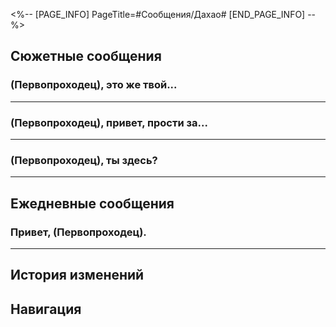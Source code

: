 <%-- [PAGE_INFO]
PageTitle=#Сообщения/Дахао#
[END_PAGE_INFO] --%>
{{Сообщение Инфобокс
|id          = 42
|Изображение = НИП Дахао Иконка.png
|Тип         = НИП
|Отправитель = Дахао
|ПодписьСоо  = Помедленнее, а то сердце выскочит.
|Фракция     = Лофу Сяньчжоу
}}

==Сюжетные сообщения==
===(Первопроходец), это же твой...===
{{Сообщения
|условие_получения = 
|текст =
:'''Дахао:''' (Первопроходец), это же твой номер? Это Дахао из Комиссии по балансу.<br />Как ты знаешь, недавно на Лофу произошёл... несчастный случай. Одним словом, требуется твоя помощь.
:{Выбор} Но я ведь не с Сяньчжоу.
::'''(Первопроходец):''' Но я ведь не с Сяньчжоу, как-то странно вмешиваться в служебные дела.
::'''Дахао:''' Так даже лучше!
:{Выбор} Я разве смогу как-то помочь?
::'''(Первопроходец):''' Я же {{MC|ж=иномирка|м=иномирец}}, наверное, ничем не смогу помочь...
::'''Дахао:''' Так даже лучше!
:{Выбор} У меня есть дела.
::'''(Первопроходец):''' У меня есть дела.
::'''Дахао:''' В самом деле?
::'''Дахао:''' Прошу прощения, я неточно выразился. Я хотел сказать, что если тебе удастся выкроить хоть немного времени, чтобы помочь нам, то Комиссия по балансу будет безмерно благодарна, и оплату, несомненно, предложит соответствующую.
:'''Дахао:''' То, что скажу дальше - строго конфиденциально.<br />После того как всё произошло, генерал и Верховная провидица составили список и потребовали от нас и Комиссии по полётам проверить всех, кто перемещался по месту и времени из этого списка. Есть подозрение, что кто-то пронёс на Лофу опасный груз...
:'''Дахао:''' Мы всё тщательно проверили, сверили с записями на Сяньчжоу, но ничего подозрительного не обнаружили. Поэтому и обращаемся к тебе...
:{Выбор} Так я что, {{MC|ж=подозреваемая|м=подозреваемый}}?
::'''(Первопроходец):''' Так я что, {{MC|ж=подозреваемая|м=подозреваемый}}?
::'''Дахао:''' Нет, я не это имел в виду.
:{Выбор} И какое это имеет ко мне отношение?
::'''(Первопроходец):''' А, понятно. И что от меня требуется?
:'''Дахао:''' Альянс Сяньчжоу не присоединился к экономической системе Корпорации межзвёздного мира, поэтому мы почти не обмениваемся информацией. Это касается и систем розыска... Поэтому если разыскиваемый преступник из Корпорации попадёт к нам, очень сложно будет его сразу найти.
:'''Дахао:''' Отправлять им письма - сложно и времязатратно, поэтому генерал предложил обратиться за помощью в поиске подозреваемых к членам экипажа Звёздного экспресса.
:'''Дахао:''' Если удобно, можешь взять с собой ещё кого-нибудь.
;{Принятая миссия: Рыцарь-чужестранец}
}}
----

===(Первопроходец), привет, прости за...===
{{Сообщения
|условие_получения = 
|текст =
:'''Дахао:''' (Первопроходец), привет, прости за беспокойство, мне нужна твоя помощь.
:{Выбор} А что такое?
:'''(Первопроходец):''' По какому делу?
:'''Дахао:''' Помнишь, ты {{MC|ж=сразила|м=сразил}} поражённого Марой на площади и {{MC|ж=освободила|м=освободил}} Девушку-дракона?
:{Выбор} Помню.
::'''(Первопроходец):''' Да, и это было проще простого.
:{Выбор} Я не помню.
::'''(Первопроходец):''' Я уже и не помню, что-то случилось разве? Или ты просто похвалить меня хочешь?
::'''Дахао:''' Нет-нет, не волнуйся, мы не забыли о твоих заслугах.
::'''Дахао:''' Что касается Девушки-дракона, у меня есть просьба, поэтому я хотел бы встретиться, чтобы поговорить об этом.
:{Выбор} Девушку-дракона?
::'''(Первопроходец):''' Девушка-дракон? Это кто?
::'''Дахао:''' Кажется, за тобой уже столько добрых дел числится, что ты и не помнишь.
::'''Дахао:''' Но это странно. Никто из тех, кто её видел, не остался равнодушным к необычным драконьим рогам и хвосту.
::'''Дахао:''' Ой, долго объяснять. Проще лично побеседовать.
:'''Дахао:''' Как найдёшь минутку, приходи в Комиссию по балансу. Я всё подробно расскажу.
;{Принятая миссия: Словно утренняя роса}
}}
----

===(Первопроходец), ты здесь?===
{{Сообщения
|условие_получения = 
|текст =
:'''Дахао:''' (Первопроходец), ты здесь?
:'''Дахао:''' Нужна помощь. Сможешь прийти в Комиссию по ремёслам?
:{Выбор} Что случилось?
::'''(Первопроходец):''' Что случилось?
::'''Дахао:''' В общем, вчера Комиссия по ремёслам получила меч от генерала Хуайяня. Но сегодня мы обнаружили, что меч пропал.
:{Выбор} Что-то случилось с мечом?
::'''(Первопроходец):''' Что-то случилось с мечом?
::'''Дахао:''' Ого, я ж даже не сказал ещё ничего, откуда ты знаешь?
::'''Дахао:''' Да. Вчера Комиссия по ремёслам получила меч от генерала Хуайяня. Но сегодня мы обнаружили, что меч пропал.
:'''Дахао:''' Комиссия по балансу начала официальное расследование и проводит допросы.
:{Выбор} Меня подозревают?
::'''(Первопроходец):''' Я {{MC|ж=подозреваемая|м=подозреваемый}}?
::'''Дахао:''' Послушай, это просто обычный допрос.
::'''Дахао:''' Ты же {{MC|ж=была|м=был}} вчера на церемонии вручения меча в Звёздном дворце. И тебя видели в Комиссии по ремёслам.
:{Выбор} Я {{MC|ж=предупреждала|м=предупреждал}} вчера.
::'''(Первопроходец):''' Да я даже мастеру Гуншу вчера {{MC|ж=сказала|м=сказал}}, чтобы он следил за мечом. Он в курсе?
::'''Дахао:''' Да. Это он и сообщил о пропаже.
:'''Дахао:''' В общем, все, кто присутствовал вчера на церемонии и не имел алиби, считаются подозреваемыми.
:'''Дахао:''' Мастера также упоминали, что вчера в Комиссию по ремёслам ворвалась девушка с мечом в руке. Она - главная подозреваемая.
:'''Дахао:''' Ну всё, хватит болтать. Жду тебя в Комиссии по ремёслам.
}}
----

==Ежедневные сообщения==
===Привет, (Первопроходец).===
{{Сообщения
|условие_получения = 
|текст=
:'''Дахао:''' Привет, (Первопроходец).
:{Выбор} Привет.
::'''(Первопроходец):''' Здравствуйте, господин Дахао!
:{Выбор} Новое задание?
::'''(Первопроходец):''' Как дела? У Комиссии по Балансу новые задания?
::'''Дахао:''' Экипаж экспресса уже оказал нам большую помощь в выполнении предыдущих задач. Мы очень благодарны вам.
:'''Дахао:''' Я лишь хотел сообщить кое о чём вам, господину Вельту и госпоже Март 7.
:'''Дахао:''' Вы помните предыдущее приглашение в Комиссию по балансу для выявления подозрительных лиц?
:{Выбор} Помню.
::'''(Первопроходец):''' Тот раз, когда Март возомнила себя детективом и стала лихорадочно размышлять о странствующем торговце, но не смогла прийти к ответу?
::'''Дахао:''' Да, он самый. Цзинъянь даже похвалила госпожу Март за наблюдательность и уникальное мышление. Она сказала, что у госпожи Март есть все задатки служащего Комиссии по балансу.
:{Выбор} Не помню.
::'''(Первопроходец):''' Не помню...
::'''Дахао:''' Похоже, вы забыли. Госпожа Март тогда долго рассуждала о местонахождении одного иномирца.
::'''Дахао:''' Цзинъянь даже похвалила госпожу Март за наблюдательность и уникальное мышление. Она сказала, что у госпожи Март есть все задатки служащего Комиссии по балансу.
:'''Дахао:''' Хотите верьте, хотите нет, но я получил официальный документ, совместно подписанный Комиссией десяти владык и Облачными Рыцарями. Этот светловолосый торговец, Лоча, действительно незаконно проник на Сяньчжоу!
:'''Дахао:''' Дедукция госпожи Март и интуиция господина Вельта не подвели! Экспресс полон скрытых талантов! Я восхищаюсь вами!
:{Выбор} У нас много талантов!
::'''(Первопроходец):''' У нас много талантов!
:{Выбор} Я не верю.
::'''(Первопроходец):''' ...Они оказались правы?
::'''Дахао:''' Не сомневайтесь, официальная печать и подписи на месте. Всё настолько реально, насколько это возможно.
:{Выбор} Что же он натворил?
::'''(Первопроходец):''' Что же он натворил?
:'''Дахао:''' Я не могу вдаваться в подробности, поскольку это часть внутренних дел Сяньчжоу.
:'''Дахао:''' Однако по дружбе я могу кое-что сказать. В официальном документе говорится, что он, среди прочего, был арестован по обвинению в подделке документов и контрабанде биологических товаров повышенного риска. «Среди прочего» интригует больше всего.
:'''Дахао:''' Конечно, я получил приказ из Комиссии по балансу с просьбой выразить признательность вам, нашим гостям.
:'''Дахао:''' Я хотел бы выразить собственную благодарность всем вам и вручить заслуженное вознаграждение.
:'''Дахао:''' Если вам вновь предстоит преследовать преступника или задерживать беглеца, доверьтесь интуиции!
:'''Дахао:''' Берегите себя, до свидания!
}}
----

==История изменений==
{{История изменений|3.5}}

==Навигация==
{{Сообщения Навбокс}}